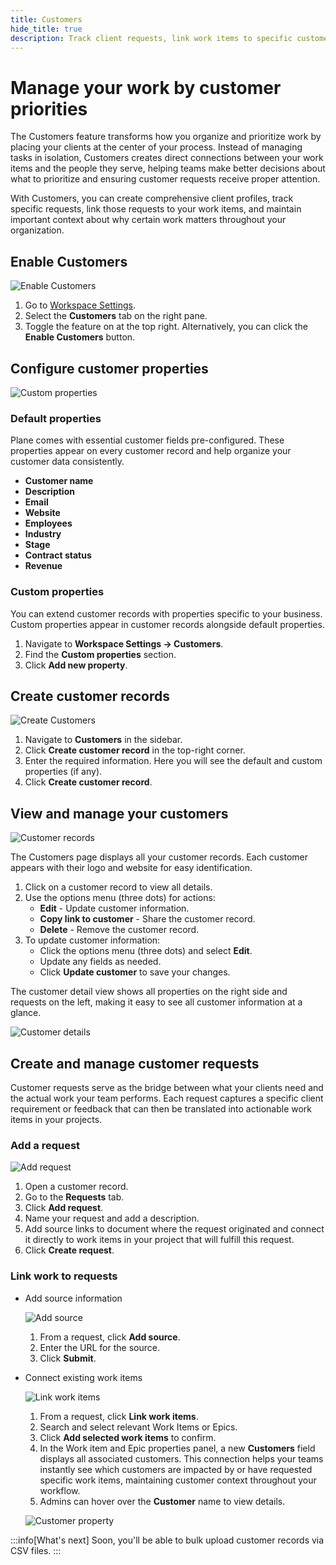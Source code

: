 ```yaml
---
title: Customers
hide_title: true
description: Track client requests, link work items to specific customers, and prioritize tasks based on customer importance.
---
```



<div className="tag-wrapper">
  <h1>Manage your work by customer priorities</h1>
  <Tags tags={[{ name: "Business", link: "https://plane.so/pricing", additionalClass: "business" }]} />
</div>

The Customers feature transforms how you organize and prioritize work by placing your clients at the center of your process. Instead of managing tasks in isolation, Customers creates direct connections between your work items and the people they serve, helping teams make better decisions about what to prioritize and ensuring customer requests receive proper attention.

With Customers, you can create comprehensive client profiles, track specific requests, link those requests to your work items, and maintain important context about why certain work matters throughout your organization.

## Enable Customers

![Enable Customers](https://media.docs.plane.so/customers/enable-customers.webp#hero)

1. Go to [Workspace Settings](https://docs.plane.so/core-concepts/workspaces/overview#access-workspace-settings).
2. Select the **Customers** tab on the right pane.
3. Toggle the feature on at the top right. Alternatively, you can click the **Enable Customers** button.

## Configure customer properties

![Custom properties](https://media.docs.plane.so/customers/custom-properties.webp#hero)

### Default properties

Plane comes with essential customer fields pre-configured. These properties appear on every customer record and help organize your customer data consistently.

- **Customer name**
- **Description**
- **Email**
- **Website**
- **Employees**
- **Industry**
- **Stage**
- **Contract status**
- **Revenue**

### Custom properties

You can extend customer records with properties specific to your business. Custom properties appear in customer records alongside default properties.

1. Navigate to **Workspace Settings → Customers**.
2. Find the **Custom properties** section.
3. Click **Add new property**.

## Create customer records

![Create Customers](https://media.docs.plane.so/customers/create-customer-record.webp#hero)

1. Navigate to **Customers** in the sidebar.
2. Click **Create customer record** in the top-right corner.
3. Enter the required information. Here you will see the default and custom properties (if any).
4. Click **Create customer record**.

## View and manage your customers

![Customer records](https://media.docs.plane.so/customers/customers-list.webp#hero)

The Customers page displays all your customer records. Each customer appears with their logo and website for easy identification.

1. Click on a customer record to view all details.
2. Use the options menu (three dots) for actions:
   - **Edit** - Update customer information.
   - **Copy link to customer** - Share the customer record.
   - **Delete** - Remove the customer record.
3. To update customer information:
   - Click the options menu (three dots) and select **Edit**.
   - Update any fields as needed.
   - Click **Update customer** to save your changes.

The customer detail view shows all properties on the right side and requests on the left, making it easy to see all customer information at a glance.

![Customer details](https://media.docs.plane.so/customers/view-customer-details.webp#hero)

## Create and manage customer requests

Customer requests serve as the bridge between what your clients need and the actual work your team performs. Each request captures a specific client requirement or feedback that can then be translated into actionable work items in your projects.

### Add a request

![Add request](https://media.docs.plane.so/customers/add-request.webp#hero)

1. Open a customer record.
2. Go to the **Requests** tab.
3. Click **Add request**.
4. Name your request and add a description.
5. Add source links to document where the request originated and connect it directly to work items in your project that will fulfill this request.
6. Click **Create request**.

### Link work to requests

- Add source information
  
  ![Add source](https://media.docs.plane.so/customers/add-source.webp#hero)
  1. From a request, click **Add source**.
  2. Enter the URL for the source.
  3. Click **Submit**.

- Connect existing work items
  
  ![Link work items](https://media.docs.plane.so/customers/link-work-items.webp#hero)
  1. From a request, click **Link work items**.
  2. Search and select relevant Work Items or Epics.
  3. Click **Add selected work items** to confirm.
  4. In the Work item and Epic properties panel, a new **Customers** field displays all associated customers. This connection helps your teams instantly see which customers are impacted by or have requested specific work items, maintaining customer context throughout your workflow.
  5. Admins can hover over the **Customer** name to view details.

  ![Customer property](https://media.docs.plane.so/customers/customer-property.webp#hero)

:::info[What's next]
Soon, you'll be able to bulk upload customer records via CSV files.
:::
